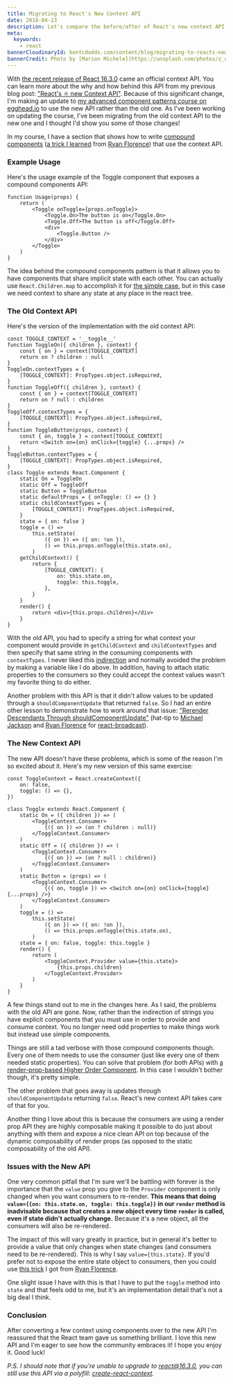 ```yaml
---
title: Migrating to React's New Context API
date: 2018-04-23
description: Let's compare the before/after of React's new context API.
meta:
  keywords:
    - react
bannerCloudinaryId: kentcdodds.com/content/blog/migrating-to-reacts-new-context-api/banner
bannerCredit: Photo by [Marion Michele](https://unsplash.com/photos/z_eFLP9aS6s)
---
```


With
[the recent release of React 16.3.0](https://reactjs.org/blog/2018/03/29/react-v-16-3.html)
came an official context API. You can learn more about the why and how behind
this API from my previous blog post:
["React's ⚛️ new Context API"](/blog/reacts-new-context-api). Because of this
significant change, I'm making an update to
[my advanced component patterns course on egghead.io](https://egghead.io/courses/advanced-react-component-patterns)
to use the new API rather than the old one. As I've been working on updating the
course, I've been migrating from the old context API to the new one and I
thought I'd show you some of those changes!

In my course, I have a section that shows how to write
[compound components](https://egghead.io/lessons/react-make-compound-react-components-flexible)
([a trick I learned](https://youtu.be/hEGg-3pIHlE) from
[Ryan Florence](https://x.com/ryanflorence)) that use the context API.

### Example Usage

Here's the usage example of the Toggle component that exposes a compound
components API:

```tsx
function Usage(props) {
	return (
		<Toggle onToggle={props.onToggle}>
			<Toggle.On>The button is on</Toggle.On>
			<Toggle.Off>The button is off</Toggle.Off>
			<div>
				<Toggle.Button />
			</div>
		</Toggle>
	)
}
```

The idea behind the compound components pattern is that it allows you to have
components that share implicit state with each other. You can actually use
`React.Children.map` to accomplish it for
[the simple case](https://egghead.io/lessons/react-write-compound-components),
but in this case we need context to share any state at any place in the react
tree.

### The Old Context API

Here's the version of the implementation with the old context API:

```tsx
const TOGGLE_CONTEXT = '__toggle__'
function ToggleOn({ children }, context) {
	const { on } = context[TOGGLE_CONTEXT]
	return on ? children : null
}
ToggleOn.contextTypes = {
	[TOGGLE_CONTEXT]: PropTypes.object.isRequired,
}
function ToggleOff({ children }, context) {
	const { on } = context[TOGGLE_CONTEXT]
	return on ? null : children
}
ToggleOff.contextTypes = {
	[TOGGLE_CONTEXT]: PropTypes.object.isRequired,
}
function ToggleButton(props, context) {
	const { on, toggle } = context[TOGGLE_CONTEXT]
	return <Switch on={on} onClick={toggle} {...props} />
}
ToggleButton.contextTypes = {
	[TOGGLE_CONTEXT]: PropTypes.object.isRequired,
}
class Toggle extends React.Component {
	static On = ToggleOn
	static Off = ToggleOff
	static Button = ToggleButton
	static defaultProps = { onToggle: () => {} }
	static childContextTypes = {
		[TOGGLE_CONTEXT]: PropTypes.object.isRequired,
	}
	state = { on: false }
	toggle = () =>
		this.setState(
			({ on }) => ({ on: !on }),
			() => this.props.onToggle(this.state.on),
		)
	getChildContext() {
		return {
			[TOGGLE_CONTEXT]: {
				on: this.state.on,
				toggle: this.toggle,
			},
		}
	}
	render() {
		return <div>{this.props.children}</div>
	}
}
```

With the old API, you had to specify a string for what context your component
would provide in `getChildContext` and `childContextTypes` and then specify that
same string in the consuming components with `contextTypes`. I never liked this
[indirection](https://en.wikipedia.org/wiki/Indirection) and normally avoided
the problem by making a variable like I do above. In addition, having to attach
static properties to the consumers so they could accept the context values
wasn't my favorite thing to do either.

Another problem with this API is that it didn't allow values to be updated
through a `shouldComponentUpdate` that returned `false`. So I had an entire
other lesson to demonstrate how to work around that issue:
["Rerender Descendants Through shouldComponentUpdate"](https://egghead.io/lessons/react-rerender-descendants-through-shouldcomponentupdate)
(hat-tip to [Michael Jackson](https://x.com/mjackson) and
[Ryan Florence](https://x.com/ryanflorence) for
[react-broadcast](https://github.com/ReactTraining/react-broadcast)).

### The New Context API

The new API doesn't have these problems, which is some of the reason I'm so
excited about it. Here's my new version of this same exercise:

```tsx
const ToggleContext = React.createContext({
	on: false,
	toggle: () => {},
})

class Toggle extends React.Component {
	static On = ({ children }) => (
		<ToggleContext.Consumer>
			{({ on }) => (on ? children : null)}
		</ToggleContext.Consumer>
	)
	static Off = ({ children }) => (
		<ToggleContext.Consumer>
			{({ on }) => (on ? null : children)}
		</ToggleContext.Consumer>
	)
	static Button = (props) => (
		<ToggleContext.Consumer>
			{({ on, toggle }) => <Switch on={on} onClick={toggle} {...props} />}
		</ToggleContext.Consumer>
	)
	toggle = () =>
		this.setState(
			({ on }) => ({ on: !on }),
			() => this.props.onToggle(this.state.on),
		)
	state = { on: false, toggle: this.toggle }
	render() {
		return (
			<ToggleContext.Provider value={this.state}>
				{this.props.children}
			</ToggleContext.Provider>
		)
	}
}
```

A few things stand out to me in the changes here. As I said, the problems with
the old API are gone. Now, rather than the indirection of strings you have
explicit components that you must use in order to provide and consume context.
You no longer need odd properties to make things work but instead use simple
components.

Things are still a tad verbose with those compound components though. Every one
of them needs to use the consumer (just like every one of them needed static
properties). You can solve that problem (for both APIs) with
[a render-prop-based Higher Order Component](https://egghead.io/lessons/react-implement-a-higher-order-component-with-render-props).
In this case I wouldn't bother though, it's pretty simple.

The other problem that goes away is updates through `shouldComponentUpdate`
returning `false`. React's new context API takes care of that for you.

Another thing I love about this is because the consumers are using a render prop
API they are highly composable making it possible to do just about anything with
them and expose a nice clean API on top because of the dynamic composability of
render props (as opposed to the static composability of the old API).

### Issues with the New API

One very common pitfall that I'm sure we'll be battling with forever is the
importance that the `value` prop you give to the `Provider` component is only
changed when you want consumers to re-render. **This means that doing
`value={{on: this.state.on, toggle: this.toggle}}` in our `render` method is
inadvisable because that creates a new object every time `render` is called,
even if state didn't actually change.** Because it's a new object, all the
consumers will also be re-rendered.

The impact of this will vary greatly in practice, but in general it's better to
provide a value that only changes when state changes (and consumers need to be
re-rendered). This is why I say `value={this.state}`. If you'd prefer not to
expose the entire state object to consumers, then you could use
[this trick](https://x.com/ryanflorence/status/981179212147998721) I got
from [Ryan Florence](https://x.com/ryanflorence).

One slight issue I have with this is that I have to put the `toggle` method into
`state` and that feels odd to me, but it's an implementation detail that's not a
big deal I think.

### Conclusion

After converting a few context using components over to the new API I'm
reassured that the React team gave us something brilliant. I love this new API
and I'm eager to see how the community embraces it! I hope you enjoy it. Good
luck!

_P.S. I should note that if you're unable to upgrade to react@16.3.0, you can
still use this API via a polyfill:_
[_create-react-context_](https://www.npmjs.com/package/create-react-context)_._
